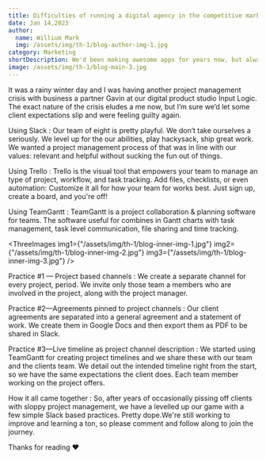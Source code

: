 ```yaml
---
title: Difficulties of running a digital agency in the competitive market [PODCAST] why digital agency sucks
date: Jan 14,2023
author:
  name: Willium Mark
  img: /assets/img/th-1/blog-author-img-1.jpg
category: Marketing
shortDescription: We'd been making awesome apps for years now, but always just barely stumbled through project management. We pissed off clients and burned bridges, even though we were...
image: /assets/img/th-1/blog-main-3.jpg
---
```



It was a rainy winter day and I was having another project management crisis with business a partner Gavin at our digital product studio Input Logic. The exact nature of the crisis eludes a me now, but I’m sure we’d let some client expectations slip and were feeling guilty again.

<Bold>Using Slack :</Bold>
Our team of eight is pretty playful. We don’t take ourselves a seriously. We
level up for the our abilities, play hackysack, ship great work. We wanted a
project management process of that was in line with our values: relevant and
helpful without sucking the fun out of things.

<Bold>Using Trello :</Bold>
Trello is the visual tool that empowers your team to manage an type of project,
workflow, and task tracking. Add files, checklists, or even automation:
Customize it all for how your team for works best. Just sign up, create a board,
and you're off!

<Bold>Using TeamGantt :</Bold>
TeamGantt is a project collaboration & planning software for teams. The software
useful for combines in Gantt charts with task management, task level
communication, file sharing and time tracking.

<ThreeImages
  img1={"/assets/img/th-1/blog-inner-img-1.jpg"}
  img2={"/assets/img/th-1/blog-inner-img-2.jpg"}
  img3={"/assets/img/th-1/blog-inner-img-3.jpg"}
/>

<Bold>Practice #1 — Project based channels :</Bold>
We create a separate channel for every project, period. We invite only those
team a members who are involved in the project, along with the project manager.

<Bold>Practice #2—Agreements pinned to project channels :</Bold>
Our client agreements are separated into a general agreement and a statement of
work. We create them in Google Docs and then export them as PDF to be shared in
Slack.

<Bold>Practice #3—Live timeline as project channel description :</Bold>
We started using TeamGantt for creating project timelines and we share these
with our team and the clients team. We detail out the intended timeline right
from the start, so we have the same expectations the client does. Each team
member working on the project offers.

<Bold>How it all came together :</Bold>
So, after years of occasionally pissing off clients with sloppy project
management, we have a levelled up our game with a few simple Slack based
practices. Pretty dope.We're still working to improve and learning a ton, so
please comment and follow along to join the journey.

<Bold>Thanks for reading ❤</Bold>
